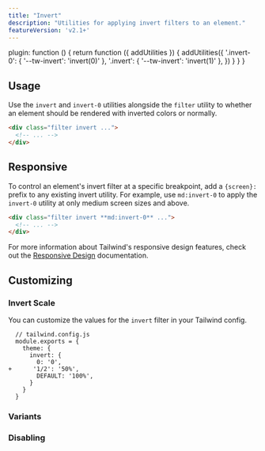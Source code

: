 ```yaml
---
title: "Invert"
description: "Utilities for applying invert filters to an element."
featureVersion: 'v2.1+'
---
```



  plugin: function () {
    return function ({ addUtilities }) {
      addUtilities({
        '.invert-0': { '--tw-invert': 'invert(0)' },
        '.invert': { '--tw-invert': 'invert(1)' },
      })
    }
  }
}

## Usage

Use the `invert` and `invert-0` utilities alongside the `filter` utility to whether an element should be rendered with inverted colors or normally.

```html
<div class="filter invert ...">
  <!-- ... -->
</div>
```

## Responsive

To control an element's invert filter at a specific breakpoint, add a `{screen}:` prefix to any existing invert utility. For example, use `md:invert-0` to apply the `invert-0` utility at only medium screen sizes and above.

```html
<div class="filter invert **md:invert-0** ...">
  <!-- ... -->
</div>
```

For more information about Tailwind's responsive design features, check out the [Responsive Design](/docs/responsive-design) documentation.

## Customizing

### Invert Scale

You can customize the values for the `invert` filter in your Tailwind config.

```diff-js
  // tailwind.config.js
  module.exports = {
    theme: {
      invert: {
        0: '0',
+      '1/2': '50%',
        DEFAULT: '100%',
      }
    }
  }
```

### Variants

<Variants plugin="invert" name="invert" />

### Disabling

<Disabling plugin="invert" name="invert" />
